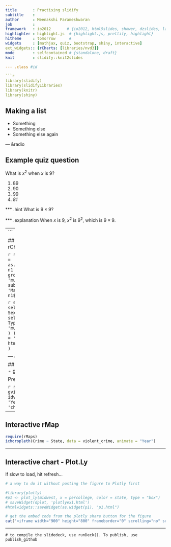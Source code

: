 ```yaml
---
title       : Practising slidify    
subtitle    : 
author      : Meenakshi Parameshwaran
job         : 
framework   : io2012       # {io2012, html5slides, shower, dzslides, landslide, Slidy ...}
highlighter : highlight.js  # {highlight.js, prettify, highlight}
hitheme     : tomorrow      # 
widgets     : [mathjax, quiz, bootstrap, shiny, interactive]
ext_widgets:: {rCharts: [libraries/nvd3]}
mode        : selfcontained # {standalone, draft}
knit        : slidify::knit2slides

--- .class #id 

```r
library(slidify)
library(slidifyLibraries)
library(knitr)
library(shiny)
```

## Making a list

- Something
- Something else
- Something else again

--- &radio

## Example quiz question

What is $x^2$ when $x$ is 9?

1. 89
2. 90
3. 99
4. _81_

*** .hint 
What is $9 \times 9$?

*** .explanation 
When $x$ is 9, $x^2$ is $9^2$, which is $9 \times 9$.

---
```


## Interactive chart - rCharts (controls to follow)

```r
require(rCharts)
haireye = as.data.frame(HairEyeColor)
n1 <- nPlot(Freq ~ Hair, group = 'Eye', type = 'multiBarChart',
  data = subset(haireye, Sex == 'Male')
)
n1$print('chart1')
```

```r
slidifyUI(
  sidebarPanel(
    selectInput('sex', 'Choose Sex', c('Male', 'Female')),
    selectInput('type', 'Choose Type',
      c('multiBarChart', 'multiBarHorizontalChart')
    )
  ),
  mainPanel(
    tags$div(id = 'nvd3plot', class='shiny-html-output nvd3 rChart')
  )
)
```

--- &interactive

## Interactive console chart - google charts

Press the play button.

```r
require(googleVis)
M1 <- gvisMotionChart(Fruits, idvar = 'Fruit', timevar = 'Year')
print(M1, tag = 'chart')
```

---

## Interactive rMap

```r
require(rMaps)
ichoropleth(Crime ~ State, data = violent_crime, animate = "Year")
```

---

## Interactive chart - Plot.Ly

If slow to load, hit refresh...

```r

# a way to do it without posting the figure to Plotly first

#library(plotly)
#p1 <- plot_ly(midwest, x = percollege, color = state, type = "box")
# saveWidget(dplot, 'plotlyex1.html')
#htmlwidgets::saveWidget(as.widget(p1), "p1.html")
```

```r
# get the embed code from the plotly share button for the figure
cat('<iframe width="900" height="800" frameborder="0" scrolling="no" src="https://plot.ly/~mparam83/14.embed?share_key=jfRsrcGEtejXuix1Ej7fJi"></iframe>')
```

---

` # to compile the slidedeck, use runDeck(). To publish, use publish_github `
